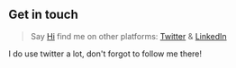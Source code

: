 ## Get in touch

>Say [Hi](https://github.com/PrakashR15) find me on other platforms: [Twitter](https://twitter.com/PrakashR_15) & [LinkedIn](https://www.linkedin.com/in/prakash-r-8a179822a/)

I do use twitter a lot, don't forgot to follow me there!

